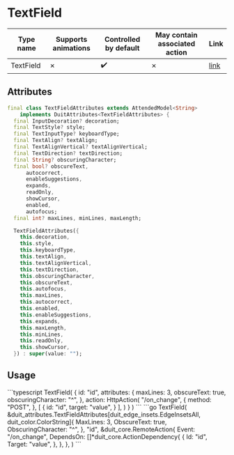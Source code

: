 
# TextField

| Type name | Supports animations | Controlled by default | May contain associated action | Link |
| - | - | - | - | - |
| TextField | &cross; | :heavy_check_mark: | &cross; | [link](https://api.flutter.dev/flutter/material/TextField-class.html) |

## Attributes

```dart
final class TextFieldAttributes extends AttendedModel<String>
    implements DuitAttributes<TextFieldAttributes> {
  final InputDecoration? decoration;
  final TextStyle? style;
  final TextInputType? keyboardType;
  final TextAlign? textAlign;
  final TextAlignVertical? textAlignVertical;
  final TextDirection? textDirection;
  final String? obscuringCharacter;
  final bool? obscureText,
      autocorrect,
      enableSuggestions,
      expands,
      readOnly,
      showCursor,
      enabled,
      autofocus;
  final int? maxLines, minLines, maxLength;

  TextFieldAttributes({
    this.decoration,
    this.style,
    this.keyboardType,
    this.textAlign,
    this.textAlignVertical,
    this.textDirection,
    this.obscuringCharacter,
    this.obscureText,
    this.autofocus,
    this.maxLines,
    this.autocorrect,
    this.enabled,
    this.enableSuggestions,
    this.expands,
    this.maxLength,
    this.minLines,
    this.readOnly,
    this.showCursor,
  }) : super(value: "");
```

## Usage

<Tabs groupId="lang">
  <TabItem value="ts" label="TypeScript" default>
    ```typescript
    TextField(
        {
            id: "id",
            attributes: {
                maxLines: 3,
                obscureText: true,
                obscuringCharacter: "^",
            },
            action: HttpAction(
                "/on_change",
                {
                    method: "POST",
                },
                [
                    {
                        id: "id",
                        target: "value",
                    }
                ],
            )
        }
    )
    ```
  </TabItem>
  <TabItem value="go" label="Go">
    ```go
	TextField(
		&duit_attributes.TextFieldAttributes[duit_edge_insets.EdgeInsetsAll, duit_color.ColorString]{
			MaxLines: 3,
			ObscureText: true,
			ObscuringCharacter: "^",
		},
		"id",
		&duit_core.RemoteAction{
			Event: "/on_change",
			DependsOn: []*duit_core.ActionDependency{
				{
					Id: "id",
					Target: "value",
				},
			},
		},
	)
    ```
  </TabItem>
</Tabs>

